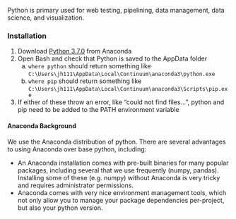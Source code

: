 Python is primary used for web testing, pipelining, data management, data science, and visualization.

### Installation {-}

1. Download [Python 3.7.0](https://www.anaconda.com/distribution/) from Anaconda
2. Open Bash and check that Python is saved to the AppData folder
	a. `where python` should return something like `C:\Users\jh111\AppData\Local\Continuum\anaconda3\python.exe`
	b. `where pip` should return something like `C:\Users\jh111\AppData\Local\Continuum\anaconda3\Scripts\pip.exe`
3. If either of these throw an error, like "could not find files...", python and pip need to be added to the PATH environment variable

#### Anaconda Background {-}

We use the Anaconda distribution of python. There are several advantages to using Anaconda over base python, including:

* An Anaconda installation comes with pre-built binaries for many popular packages, including several that we use frequently (numpy, pandas). Installing some of these (e.g. numpy) without Anaconda is very tricky and requires administrator permissions.
* Anaconda comes with very nice environment management tools, which not only allow you to manage your package dependencies per-project, but also your python version. 